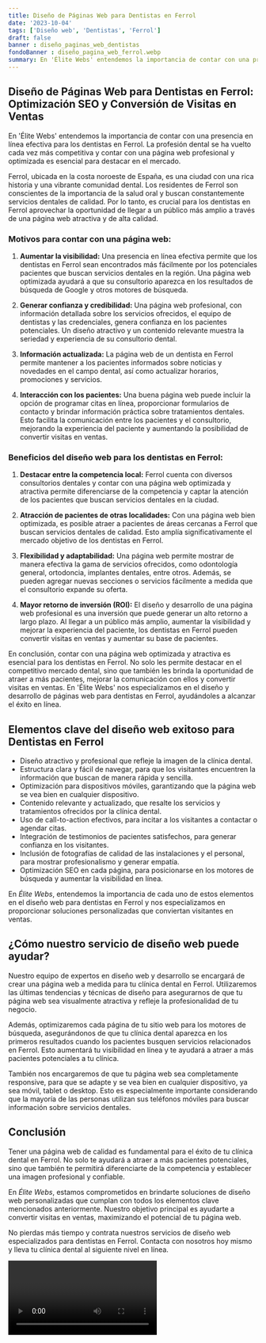```yaml
---
title: Diseño de Páginas Web para Dentistas en Ferrol
date: '2023-10-04'
tags: ['Diseño web', 'Dentistas', 'Ferrol']
draft: false
banner : diseño_paginas_web_dentistas
fondoBanner : diseño_pagina_web_ferrol.webp
summary: En 'Élite Webs' entendemos la importancia de contar con una presencia en línea efectiva para los dentistas en Ferrol. La profesión dental se ha vuelto cada vez más competitiva y contar con una página web profesional y optimizada es esencial para destacar en el mercado. 
---
```


## Diseño de Páginas Web para Dentistas en Ferrol: Optimización SEO y Conversión de Visitas en Ventas

En 'Élite Webs' entendemos la importancia de contar con una presencia en línea efectiva para los dentistas en Ferrol. La profesión dental se ha vuelto cada vez más competitiva y contar con una página web profesional y optimizada es esencial para destacar en el mercado. 

Ferrol, ubicada en la costa noroeste de España, es una ciudad con una rica historia y una vibrante comunidad dental. Los residentes de Ferrol son conscientes de la importancia de la salud oral y buscan constantemente servicios dentales de calidad. Por lo tanto, es crucial para los dentistas en Ferrol aprovechar la oportunidad de llegar a un público más amplio a través de una página web atractiva y de alta calidad.

### Motivos para contar con una página web:

1. **Aumentar la visibilidad:** Una presencia en línea efectiva permite que los dentistas en Ferrol sean encontrados más fácilmente por los potenciales pacientes que buscan servicios dentales en la región. Una página web optimizada ayudará a que su consultorio aparezca en los resultados de búsqueda de Google y otros motores de búsqueda.

2. **Generar confianza y credibilidad:** Una página web profesional, con información detallada sobre los servicios ofrecidos, el equipo de dentistas y las credenciales, genera confianza en los pacientes potenciales. Un diseño atractivo y un contenido relevante muestra la seriedad y experiencia de su consultorio dental.

3. **Información actualizada:** La página web de un dentista en Ferrol permite mantener a los pacientes informados sobre noticias y novedades en el campo dental, así como actualizar horarios, promociones y servicios.

4. **Interacción con los pacientes:** Una buena página web puede incluir la opción de programar citas en línea, proporcionar formularios de contacto y brindar información práctica sobre tratamientos dentales. Esto facilita la comunicación entre los pacientes y el consultorio, mejorando la experiencia del paciente y aumentando la posibilidad de convertir visitas en ventas.

### Beneficios del diseño web para los dentistas en Ferrol:

1. **Destacar entre la competencia local:** Ferrol cuenta con diversos consultorios dentales y contar con una página web optimizada y atractiva permite diferenciarse de la competencia y captar la atención de los pacientes que buscan servicios dentales en la ciudad.

2. **Atracción de pacientes de otras localidades:** Con una página web bien optimizada, es posible atraer a pacientes de áreas cercanas a Ferrol que buscan servicios dentales de calidad. Esto amplía significativamente el mercado objetivo de los dentistas en Ferrol.

3. **Flexibilidad y adaptabilidad:** Una página web permite mostrar de manera efectiva la gama de servicios ofrecidos, como odontología general, ortodoncia, implantes dentales, entre otros. Además, se pueden agregar nuevas secciones o servicios fácilmente a medida que el consultorio expande su oferta.

4. **Mayor retorno de inversión (ROI):** El diseño y desarrollo de una página web profesional es una inversión que puede generar un alto retorno a largo plazo. Al llegar a un público más amplio, aumentar la visibilidad y mejorar la experiencia del paciente, los dentistas en Ferrol pueden convertir visitas en ventas y aumentar su base de pacientes.

En conclusión, contar con una página web optimizada y atractiva es esencial para los dentistas en Ferrol. No solo les permite destacar en el competitivo mercado dental, sino que también les brinda la oportunidad de atraer a más pacientes, mejorar la comunicación con ellos y convertir visitas en ventas. En 'Élite Webs' nos especializamos en el diseño y desarrollo de páginas web para dentistas en Ferrol, ayudándoles a alcanzar el éxito en línea.

<GifSeo />

<Cta />

## Elementos clave del diseño web exitoso para Dentistas en Ferrol

- Diseño atractivo y profesional que refleje la imagen de la clínica dental.
- Estructura clara y fácil de navegar, para que los visitantes encuentren la información que buscan de manera rápida y sencilla.
- Optimización para dispositivos móviles, garantizando que la página web se vea bien en cualquier dispositivo.
- Contenido relevante y actualizado, que resalte los servicios y tratamientos ofrecidos por la clínica dental.
- Uso de call-to-action efectivos, para incitar a los visitantes a contactar o agendar citas.
- Integración de testimonios de pacientes satisfechos, para generar confianza en los visitantes.
- Inclusión de fotografías de calidad de las instalaciones y el personal, para mostrar profesionalismo y generar empatía.
- Optimización SEO en cada página, para posicionarse en los motores de búsqueda y aumentar la visibilidad en línea.

En *Élite Webs*, entendemos la importancia de cada uno de estos elementos en el diseño web para dentistas en Ferrol y nos especializamos en proporcionar soluciones personalizadas que conviertan visitantes en ventas.

## ¿Cómo nuestro servicio de diseño web puede ayudar?

Nuestro equipo de expertos en diseño web y desarrollo se encargará de crear una página web a medida para tu clínica dental en Ferrol. Utilizaremos las últimas tendencias y técnicas de diseño para asegurarnos de que tu página web sea visualmente atractiva y refleje la profesionalidad de tu negocio.

Además, optimizaremos cada página de tu sitio web para los motores de búsqueda, asegurándonos de que tu clínica dental aparezca en los primeros resultados cuando los pacientes busquen servicios relacionados en Ferrol. Esto aumentará tu visibilidad en línea y te ayudará a atraer a más pacientes potenciales a tu clínica.

También nos encargaremos de que tu página web sea completamente responsive, para que se adapte y se vea bien en cualquier dispositivo, ya sea móvil, tablet o desktop. Esto es especialmente importante considerando que la mayoría de las personas utilizan sus teléfonos móviles para buscar información sobre servicios dentales.

## Conclusión

Tener una página web de calidad es fundamental para el éxito de tu clínica dental en Ferrol. No solo te ayudará a atraer a más pacientes potenciales, sino que también te permitirá diferenciarte de la competencia y establecer una imagen profesional y confiable.

En *Élite Webs*, estamos comprometidos en brindarte soluciones de diseño web personalizadas que cumplan con todos los elementos clave mencionados anteriormente. Nuestro objetivo principal es ayudarte a convertir visitas en ventas, maximizando el potencial de tu página web.

No pierdas más tiempo y contrata nuestros servicios de diseño web especializados para dentistas en Ferrol. Contacta con nosotros hoy mismo y lleva tu clínica dental al siguiente nivel en línea.

<Video />

<CtaBot job='Dentistas' city='Ferrol'/>

<Gmaps query='Ferrol+españa+maps' />